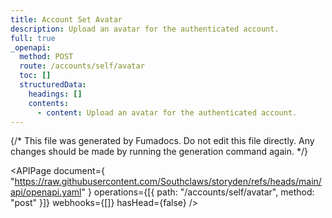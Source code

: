 ```yaml
---
title: Account Set Avatar
description: Upload an avatar for the authenticated account.
full: true
_openapi:
  method: POST
  route: /accounts/self/avatar
  toc: []
  structuredData:
    headings: []
    contents:
      - content: Upload an avatar for the authenticated account.
---
```


{/* This file was generated by Fumadocs. Do not edit this file directly. Any changes should be made by running the generation command again. */}

<APIPage
  document={
    "https://raw.githubusercontent.com/Southclaws/storyden/refs/heads/main/api/openapi.yaml"
  }
  operations={[{ path: "/accounts/self/avatar", method: "post" }]}
  webhooks={[]}
  hasHead={false}
/>
